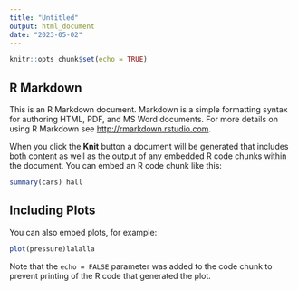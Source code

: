 ```yaml
---
title: "Untitled"
output: html_document
date: "2023-05-02"
---
```


```r
knitr::opts_chunk$set(echo = TRUE)
```

## R Markdown

This is an R Markdown document. Markdown is a simple formatting syntax for authoring HTML, PDF, and MS Word documents. For more details on using R Markdown see <http://rmarkdown.rstudio.com>.

When you click the **Knit** button a document will be generated that includes both content as well as the output of any embedded R code chunks within the document. You can embed an R code chunk like this:

```r
summary(cars) hall
```

## Including Plots

You can also embed plots, for example:

```r
plot(pressure)lalalla
```

Note that the `echo = FALSE` parameter was added to the code chunk to prevent printing of the R code that generated the plot.
